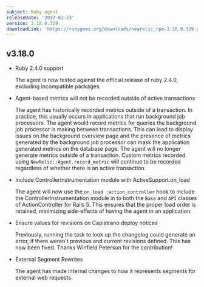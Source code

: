 ```yaml
---
subject: Ruby agent
releaseDate: '2017-01-23'
version: 3.18.0.329
downloadLink: 'https://rubygems.org/downloads/newrelic_rpm-3.18.0.329.gem'
---
```


## v3.18.0

* Ruby 2.4.0 support

  The agent is now tested against the official release of ruby 2.4.0, excluding incompatible packages.
* Agent-based metrics will not be recorded outside of active transactions

  The agent has historically recorded metrics outside of a transaction. In practice, this usually occurs in applications that run background job processors. The agent would record metrics for queries the background job processor is making between transactions. This can lead to display issues on the background overview page and the presence of metrics generated by the background job processor can mask the application generated metrics on the database page. The agent will no longer generate metrics outside of a transaction. Custom metrics recorded using `NewRelic::Agent.record_metric` will continue to be recorded regardless of whether there is an active transaction.
* Include ControllerInstrumentation module with ActiveSupport.on_load

  The agent will now use the `on_load :action_controller` hook to include the ControllerInstrumentation module in to both the `Base` and `API` classes of ActionController for Rails 5. This ensures that the proper load order is retained, minimizing side-effects of having the agent in an application.
* Ensure values for revisions on Capistrano deploy notices

  Previously, running the task to look up the changelog could generate an error, if there weren't previous and current revisions defined. This has now been fixed. Thanks Winfield Peterson for the contribution!
* External Segment Rewrites

  The agent has made internal changes to how it represents segments for external web requests.
